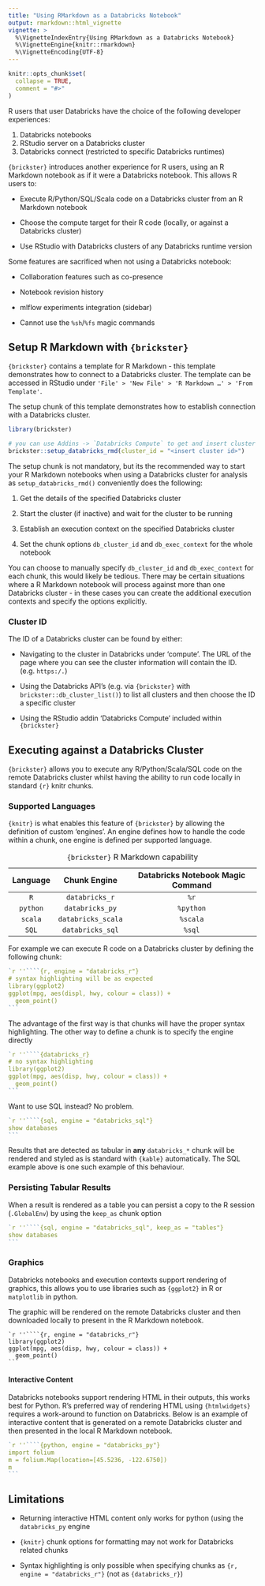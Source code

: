 ```yaml
---
title: "Using RMarkdown as a Databricks Notebook"
output: rmarkdown::html_vignette
vignette: >
  %\VignetteIndexEntry{Using RMarkdown as a Databricks Notebook}
  %\VignetteEngine{knitr::rmarkdown}
  %\VignetteEncoding{UTF-8}
---
```


```r
knitr::opts_chunk$set(
  collapse = TRUE,
  comment = "#>"
)
```

R users that user Databricks have the choice of the following developer experiences:

1.  Databricks notebooks
2.  RStudio server on a Databricks cluster
3.  Databricks connect (restricted to specific Databricks runtimes)

`{brickster}` introduces another experience for R users, using an R Markdown notebook as if it were a Databricks notebook. This allows R users to:

-   Execute R/Python/SQL/Scala code on a Databricks cluster from an R Markdown notebook

-   Choose the compute target for their R code (locally, or against a Databricks cluster)

-   Use RStudio with Databricks clusters of any Databricks runtime version

Some features are sacrificed when not using a Databricks notebook:

-   Collaboration features such as co-presence

-   Notebook revision history

-   mlflow experiments integration (sidebar)

-   Cannot use the `%sh`/`%fs` magic commands

## Setup R Markdown with `{brickster}`

`{brickster}` contains a template for R Markdown - this template demonstrates how to connect to a Databricks cluster. The template can be accessed in RStudio under `'File' > 'New File' > 'R Markdown …' > 'From Template'`.

The setup chunk of this template demonstrates how to establish connection with a Databricks cluster.

``` r
library(brickster)

# you can use Addins -> `Databricks Compute` to get and insert cluster ID
brickster::setup_databricks_rmd(cluster_id = "<insert cluster id>")
```

The setup chunk is not mandatory, but its the recommended way to start your R Markdown notebooks when using a Databricks cluster for analysis as `setup_databricks_rmd()` conveniently does the following:

1.  Get the details of the specified Databricks cluster

2.  Start the cluster (if inactive) and wait for the cluster to be running

3.  Establish an execution context on the specified Databricks cluster

4.  Set the chunk options `db_cluster_id` and `db_exec_context` for the whole notebook

You can choose to manually specify `db_cluster_id` and `db_exec_context` for each chunk, this would likely be tedious. There may be certain situations where a R Markdown notebook will process against more than one Databricks cluster - in these cases you can create the additional execution contexts and specify the options explicitly.

### Cluster ID

The ID of a Databricks cluster can be found by either:

-   Navigating to the cluster in Databricks under 'compute'. The URL of the page where you can see the cluster information will contain the ID. (e.g. `https:/.`)

-   Using the Databricks API's (e.g. via `{brickster}` with `brickster::db_cluster_list()`) to list all clusters and then choose the ID a specific cluster

-   Using the RStudio addin 'Databricks Compute' included within `{brickster}`

## Executing against a Databricks Cluster

`{brickster}` allows you to execute any R/Python/Scala/SQL code on the remote Databricks cluster whilst having the ability to run code locally in standard `{r}` knitr chunks.

### Supported Languages

`{knitr}` is what enables this feature of `{brickster}` by allowing the definition of custom 'engines'. An engine defines how to handle the code within a chunk, one engine is defined per supported language.

| Language |    Chunk Engine    | Databricks Notebook Magic Command |
|:--------:|:------------------:|:---------------------------------:|
|   `R`    |   `databricks_r`   |               `%r`                |
| `python` |  `databricks_py`   |             `%python`             |
| `scala`  | `databricks_scala` |             `%scala`              |
|  `SQL`   |  `databricks_sql`  |              `%sql`               |

: `{brickster}` R Markdown capability

For example we can execute R code on a Databricks cluster by defining the following chunk:

```` r
`r ''````{r, engine = "databricks_r"}
# syntax highlighting will be as expected
library(ggplot2)
ggplot(mpg, aes(displ, hwy, colour = class)) + 
  geom_point()
```
````

The advantage of the first way is that chunks will have the proper syntax highlighting. The other way to define a chunk is to specify the engine directly

```` r
`r ''````{databricks_r}
# no syntax highlighting
library(ggplot2)
ggplot(mpg, aes(disp, hwy, colour = class)) + 
  geom_point()
```
````

Want to use SQL instead? No problem.

```` r
`r ''````{sql, engine = "databricks_sql"}
show databases
```
````

Results that are detected as tabular in **any** `databricks_*` chunk will be rendered and styled as is standard with `{kable}` automatically. The SQL example above is one such example of this behaviour.

### Persisting Tabular Results

When a result is rendered as a table you can persist a copy to the R session (`.GlobalEnv`) by using the `keep_as` chunk option

```` r
`r ''````{sql, engine = "databricks_sql", keep_as = "tables"}
show databases
```
````

### Graphics

Databricks notebooks and execution contexts support rendering of graphics, this allows you to use libraries such as `{ggplot2}` in R or `matplotlib` in python.

The graphic will be rendered on the remote Databricks cluster and then downloaded locally to present in the R Markdown notebook.

    `r ''````{r, engine = "databricks_r"}
    library(ggplot2)
    ggplot(mpg, aes(disp, hwy, colour = class)) + 
      geom_point()
    ```

#### Interactive Content

Databricks notebooks support rendering HTML in their outputs, this works best for Python. R's preferred way of rendering HTML using `{htmlwidgets}` requires a work-around to function on Databricks. Below is an example of interactive content that is generated on a remote Databricks cluster and then presented in the local R Markdown notebook.

```` r
`r ''````{python, engine = "databricks_py"}
import folium
m = folium.Map(location=[45.5236, -122.6750])
m
```
````

## Limitations

-   Returning interactive HTML content only works for python (using the `databricks_py` engine

-   `{knitr}` chunk options for formatting may not work for Databricks related chunks

-   Syntax highlighting is only possible when specifying chunks as `{r, engine = "databricks_r"}` (not as `{databricks_r}`)
